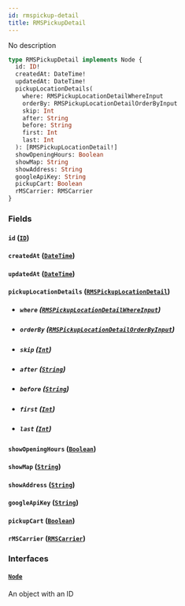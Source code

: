 ```yaml
---
id: rmspickup-detail
title: RMSPickupDetail
---
```


No description

```graphql
type RMSPickupDetail implements Node {
  id: ID!
  createdAt: DateTime!
  updatedAt: DateTime!
  pickupLocationDetails(
    where: RMSPickupLocationDetailWhereInput
    orderBy: RMSPickupLocationDetailOrderByInput
    skip: Int
    after: String
    before: String
    first: Int
    last: Int
  ): [RMSPickupLocationDetail!]
  showOpeningHours: Boolean
  showMap: String
  showAddress: String
  googleApiKey: String
  pickupCart: Boolean
  rMSCarrier: RMSCarrier
}
```

### Fields

#### `id` ([`ID`](../../rate-manager-service/scalars/id))

#### `createdAt` ([`DateTime`](../../rate-manager-service/scalars/date-time))

#### `updatedAt` ([`DateTime`](../../rate-manager-service/scalars/date-time))

#### `pickupLocationDetails` ([`RMSPickupLocationDetail`](../../rate-manager-service/objects/rmspickup-location-detail))

- ##### `where` ([`RMSPickupLocationDetailWhereInput`](../../rate-manager-service/inputs/rmspickup-location-detail-where-input))

- ##### `orderBy` ([`RMSPickupLocationDetailOrderByInput`](../../rate-manager-service/enums/rmspickup-location-detail-order-by-input))

- ##### `skip` ([`Int`](../../rate-manager-service/scalars/int))

- ##### `after` ([`String`](../../rate-manager-service/scalars/string))

- ##### `before` ([`String`](../../rate-manager-service/scalars/string))

- ##### `first` ([`Int`](../../rate-manager-service/scalars/int))

- ##### `last` ([`Int`](../../rate-manager-service/scalars/int))

#### `showOpeningHours` ([`Boolean`](../../rate-manager-service/scalars/boolean))

#### `showMap` ([`String`](../../rate-manager-service/scalars/string))

#### `showAddress` ([`String`](../../rate-manager-service/scalars/string))

#### `googleApiKey` ([`String`](../../rate-manager-service/scalars/string))

#### `pickupCart` ([`Boolean`](../../rate-manager-service/scalars/boolean))

#### `rMSCarrier` ([`RMSCarrier`](../../rate-manager-service/objects/rmscarrier))

### Interfaces

#### [`Node`](../../rate-manager-service/interfaces/node)

An object with an ID
